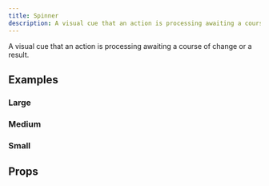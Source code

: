 ```yaml
---
title: Spinner
description: A visual cue that an action is processing awaiting a course of change or a result.
---
```


A visual cue that an action is processing awaiting a course of change or a result.

<Demo fileName="spinner.tsx" />

## Examples

### Large

<Demo fileName="spinner.tsx" />

### Medium

<Demo fileName="spinner-medium.tsx" />

### Small

<Demo fileName="spinner-small.tsx" />

## Props

<PropsTable component="Spinner" />
